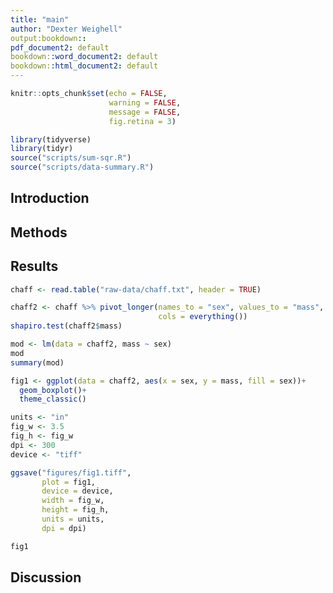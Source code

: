```yaml
---
title: "main"
author: "Dexter Weighell"
output:bookdown::
pdf_document2: default
bookdown::word_document2: default
bookdown::html_document2: default
---
```



```r
knitr::opts_chunk$set(echo = FALSE,
                      warning = FALSE,
                      message = FALSE,
                      fig.retina = 3)
```

```r
library(tidyverse)
library(tidyr)
source("scripts/sum-sqr.R")
source("scripts/data-summary.R")
```




## **Introduction**

## **Methods**

## **Results**

``` r

chaff <- read.table("raw-data/chaff.txt", header = TRUE)

chaff2 <- chaff %>% pivot_longer(names_to = "sex", values_to = "mass", 
                                 cols = everything())
shapiro.test(chaff2$mass)

mod <- lm(data = chaff2, mass ~ sex)
mod
summary(mod)

fig1 <- ggplot(data = chaff2, aes(x = sex, y = mass, fill = sex))+
  geom_boxplot()+
  theme_classic()

units <- "in"  
fig_w <- 3.5
fig_h <- fig_w
dpi <- 300
device <- "tiff" 

ggsave("figures/fig1.tiff",
       plot = fig1,
       device = device,
       width = fig_w,
       height = fig_h,
       units = units,
       dpi = dpi)

fig1
```

## **Discussion**

